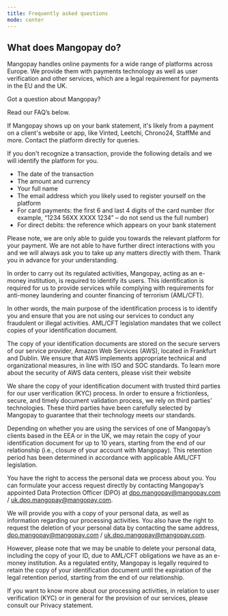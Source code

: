 ```yaml
---
title: Frequently asked questions 
mode: center
---
```


<div class="end-users">

## What does Mangopay do?

Mangopay handles online payments for a wide range of platforms across Europe. We provide them with payments technology as well as user verification and other services, which are a legal requirement for payments in the EU and the UK.

Got a question about Mangopay?

Read our FAQ’s below.

<AccordionGroup>
<Accordion title="Why is Mangopay on my bank statement?" defaultOpen>

If Mangopay shows up on your bank statement, it's likely from a payment on a client's website or app, like Vinted, Leetchi, Chrono24, StaffMe and more. Contact the platform directly for queries.

If you don't recognize a transaction, provide the following details and we will identify the platform for you.
- The date of the transaction
- The amount and currency
- Your full name
- The email address which you likely used to register yourself on the platform
- For card payments: the first 6 and last 4 digits of the card number (for example, “1234 56XX XXXX 1234” – do not send us the full number)
- For direct debits: the reference which appears on your bank statement

Please note, we are only able to guide you towards the relevant platform for your payment. We are not able to have further direct interactions with you and we will always ask you to take up any matters directly with them. Thank you in advance for your understanding.

</Accordion>
<Accordion title="Why am I requested to provide a copy of my ID?" >

In order to carry out its regulated activities, Mangopay, acting as an e-money institution, is required to identify its users. This identification is required for us to provide services while complying with requirements for anti-money laundering and counter financing of terrorism (AML/CFT).

In other words, the main purpose of the identification process is to identify you and ensure that you are not using our services to conduct any fraudulent or illegal activities. AML/CFT legislation mandates that we collect copies of your identification document.

</Accordion>
<Accordion title="How is my ID stored and processed?" >

The copy of your identification documents are stored on the secure servers of our service provider, Amazon Web Services (AWS), located in Frankfurt and Dublin. We ensure that AWS implements appropriate technical and organizational measures, in line with ISO and SOC standards. To learn more about the security of AWS data centers, please visit their website

We share the copy of your identification document with trusted third parties for our user verification (KYC) process. In order to ensure a frictionless, secure, and timely document validation process, we rely on third parties’ technologies. These third parties have been carefully selected by Mangopay to guarantee that their technology meets our standards.

Depending on whether you are using the services of one of Mangopay’s clients based in the EEA or in the UK, we may retain the copy of your identification document for up to 10 years, starting from the end of our relationship (i.e., closure of your account with Mangopay). This retention period has been determined in accordance with applicable AML/CFT legislation.

</Accordion>
<Accordion title="Can I find out what personal data is processed by Mangopay? Can I request deletion of my personal data?">

You have the right to access the personal data we process about you. You can formulate your access request directly by contacting Mangopay’s appointed Data Protection Officer (DPO) at dpo.mangopay@mangopay.com / uk.dpo.mangopay@mangopay.com.

We will provide you with a copy of your personal data, as well as information regarding our processing activities. You also have the right to request the deletion of your personal data by contacting the same address, dpo.mangopay@mangopay.com / uk.dpo.mangopay@mangopay.com.

However, please note that we may be unable to delete your personal data, including the copy of your ID, due to AML/CFT obligations we have as an e-money institution. As a regulated entity, Mangopay is legally required to retain the copy of your identification document until the expiration of the legal retention period, starting from the end of our relationship.

If you want to know more about our processing activities, in relation to user verification (KYC) or in general for the provision of our services, please consult our Privacy statement.

</Accordion>
</AccordionGroup>

</div>
